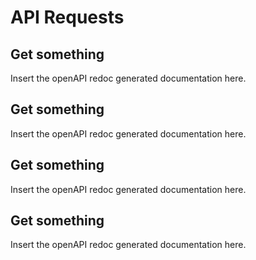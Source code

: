 # API Requests

## Get something

Insert the openAPI redoc generated documentation here.

## Get something

Insert the openAPI redoc generated documentation here.

## Get something

Insert the openAPI redoc generated documentation here.

## Get something

Insert the openAPI redoc generated documentation here.
